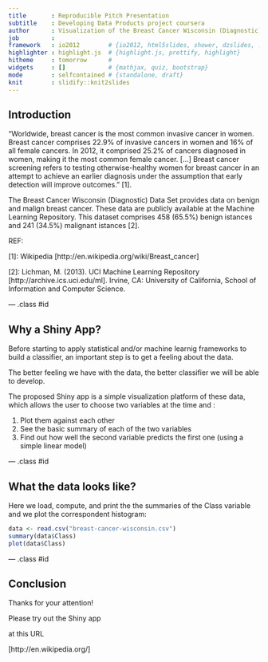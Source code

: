 ```yaml
---
title       : Reproducible Pitch Presentation
subtitle    : Developing Data Products project coursera
author      : Visualization of the Breast Cancer Wisconsin (Diagnostic) Data Set
job         : 
framework   : io2012        # {io2012, html5slides, shower, dzslides, ...}
highlighter : highlight.js  # {highlight.js, prettify, highlight}
hitheme     : tomorrow      # 
widgets     : []            # {mathjax, quiz, bootstrap}
mode        : selfcontained # {standalone, draft}
knit        : slidify::knit2slides
---
```


## Introduction

"Worldwide, breast cancer is the most common invasive cancer in women. Breast cancer comprises 22.9% of invasive cancers in women and 16% of all female cancers. In 2012, it comprised 25.2% of cancers diagnosed in women, making it the most common female cancer. [...] Breast cancer screening refers to testing otherwise-healthy women for breast cancer in an attempt to achieve an earlier diagnosis under the assumption that early detection will improve outcomes." [1].

The Breast Cancer Wisconsin (Diagnostic) Data Set provides data on benign and malign breast cancer. These data are publicly available at the Machine Learning Repository. This dataset comprises 458 (65.5%) benign istances and 241 (34.5%) malignant istances [2].

REF:

[1]: Wikipedia [http://en.wikipedia.org/wiki/Breast_cancer]

[2]: Lichman, M. (2013). UCI Machine Learning Repository [http://archive.ics.uci.edu/ml]. Irvine, CA: University of California, School of Information and Computer Science.


--- .class #id

## Why a Shiny App?

Before starting to apply statistical and/or machine learnig frameworks to build a classifier, an important step is to get a feeling about the data.

The better feeling we have with the data, the better classifier we will be able to develop.

The proposed Shiny app is a simple visualization platform of these data, which allows the user to choose two variables at the time and :

1. Plot them against each other
2. See the basic summary of each of the two variables
3. Find out how well the second variable predicts the first one (using a simple linear model)

--- .class #id

## What the data looks like?

Here we load, compute, and print the the summaries of the Class variable and we plot the correspondent histogram:

```r
data <- read.csv("breast-cancer-wisconsin.csv")
summary(data$Class)
plot(data$Class)
```

--- .class #id

## Conclusion

Thanks for your attention!

Please try out the Shiny app

at this URL

[http://en.wikipedia.org/]

